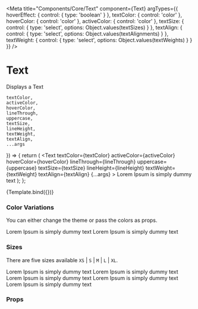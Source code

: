 
<Meta
    title="Components/Core/Text"
    component={Text}
    argTypes={{
        hoverEffect: {
            control: { type: 'boolean' }
        },
        textColor: {
            control: 'color'
        },
        hoverColor: {
            control: 'color'
        },
        activeColor: {
            control: 'color'
        },
        textSize: {
            control: {
                type: 'select',
                options: Object.values(textSizes)
            }
        },
        textAlign: {
            control: {
                type: 'select',
                options: Object.values(textAlignments)
            }
        },
        textWeight: {
            control: {
                type: 'select',
                options: Object.values(textWeights)
            }
        }
    }}
/>

# Text

Displays a Text

    textColor,
    activeColor,
    hoverColor,
    lineThrough,
    uppercase,
    textSize,
    lineHeight,
    textWeight,
    textAlign,
    ...args
}) => {
    return (
        <Text
            textColor={textColor}
            activeColor={activeColor}
            hoverColor={hoverColor}
            lineThrough={lineThrough}
            uppercase={uppercase}
            textSize={textSize}
            lineHeight={lineHeight}
            textWeight={textWeight}
            textAlign={textAlign}
            {...args}
        >
            Lorem Ipsum is simply dummy text
        </Text>
    );
};

<Preview>
    <Story
        name="Text"
        args={{
            textSize: 'S'
        }}
    >
        {Template.bind({})}
    </Story>
</Preview>

### Color Variations

You can either change the theme or pass the colors as props.

<Preview withToolbar>
    <div style={{ display: 'flex', flexWrap: 'wrap', justifyContent: 'space-around' }}>
        <Text textColor="blue">Lorem Ipsum is simply dummy text</Text>
        <Text textColor="green">Lorem Ipsum is simply dummy text</Text>
    </div>
</Preview>

### Sizes

There are five sizes available `XS` | `S` | `M` | `L` | `XL`.

<Preview withToolbar>
    <div style={{ display: 'flex', flexWrap: 'wrap', justifyContent: 'space-around' }}>
        <Text textSize="XS">Lorem Ipsum is simply dummy text</Text>
        <Text textSize="S">Lorem Ipsum is simply dummy text</Text>
        <Text textSize="M">Lorem Ipsum is simply dummy text</Text>
        <Text textSize="L">Lorem Ipsum is simply dummy text</Text>
        <Text textSize="XL">Lorem Ipsum is simply dummy text</Text>
    </div>
</Preview>

### Props

<Props story="Text" />
